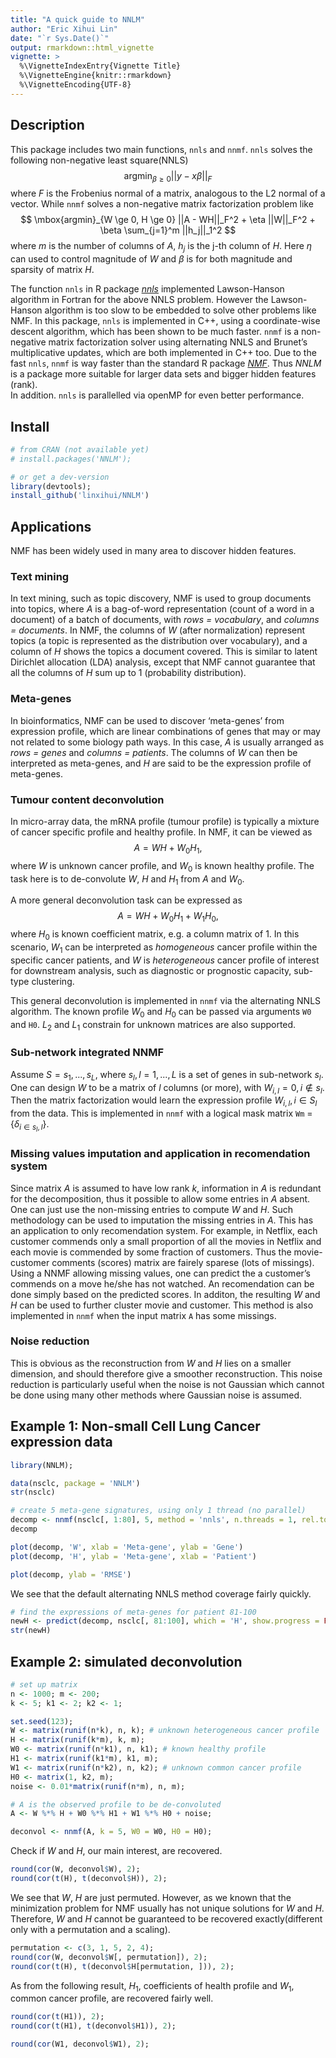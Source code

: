 ```yaml
---
title: "A quick guide to NNLM"
author: "Eric Xihui Lin"
date: "`r Sys.Date()`"
output: rmarkdown::html_vignette
vignette: >
  %\VignetteIndexEntry{Vignette Title}
  %\VignetteEngine{knitr::rmarkdown}
  %\VignetteEncoding{UTF-8}
---
```


## Description

This package includes two main functions, `nnls` and `nnmf`.  `nnls` solves the following non-negative least square(NNLS)
$$ \mbox{argmin}_{\beta \ge 0} ||y - x\beta||_F $$
where $F$ is the Frobenius normal of a matrix, analogous to the L2 normal of a vector. While `nnmf` solves a non-negative
matrix factorization problem like
$$ \mbox{argmin}_{W \ge 0, H \ge 0} ||A - WH||_F^2 + \eta ||W||_F^2 + \beta \sum_{j=1}^m ||h_j||_1^2 $$
where $m$ is the number of columns of $A$, $h_j$ is the j-th column of $H$. Here $\eta$ can used to 
control magnitude of $W$ and $\beta$ is for both magnitude and sparsity of matrix $H$.


The function `nnls` in R package [_nnls_](https://cran.r-project.org/web/packages/nnls/index.html)
implemented Lawson-Hanson algorithm in Fortran for the above NNLS problem.
However the Lawson-Hanson algorithm is too slow to be embedded to solve other problems like NMF.
In this package, `nnls` is implemented in C++, using a coordinate-wise descent algorithm,
which has been shown to be much faster.  `nnmf` is a non-negative matrix factorization solver
using alternating NNLS and Brunet's multiplicative updates,
which are both implemented in C++ too. Due to the fast `nnls`, `nnmf` is way faster
than the standard R package [_NMF_](https://cran.r-project.org/web/packages/NMF/index.html). 
Thus _NNLM_ is a package more suitable for larger data sets and bigger hidden features (rank).  
In addition. `nnls` is parallelled via openMP for even better performance.


## Install

```r
# from CRAN (not available yet)
# install.packages('NNLM');

# or get a dev-version
library(devtools);
install_github('linxihui/NNLM')
```


## Applications

NMF has been widely used in many area to discover hidden features.

### Text mining

In text mining, such as topic discovery, NMF is used to group documents into topics, where
$A$ is a bag-of-word representation (count of a word in a document) of a batch of documents,
with _rows = vocabulary_, and _columns = documents_.  In NMF, the columns of $W$ (after normalization) represent topics (a topic
is represented as the distribution over vocabulary), and a column of $H$ shows the topics a document covered. This is similar
to latent Dirichlet allocation (LDA) analysis, except that NMF cannot guarantee that all the columns of $H$ sum up to 1 
(probability distribution).

### Meta-genes

In bioinformatics, NMF can be used to discover 'meta-genes' from expression profile, which are linear combinations of genes that
may or may not related to some biology path ways.  In this case, $A$ is usually arranged as _rows = genes_ and _columns = patients_.
The columns of $W$ can then be interpreted as meta-genes, and $H$ are said to be the expression profile of meta-genes.

### Tumour content deconvolution

In micro-array data, the mRNA profile (tumour profile) is typically a mixture of 
cancer specific profile and healthy profile. In NMF, it can be viewed as
$$ A = W H + W_0 H_1,$$
where $W$ is unknown cancer profile, and $W_0$ is known healthy profile. The task here is
to de-convolute $W$, $H$ and $H_1$ from $A$ and $W_0$. 


A more general deconvolution task can be expressed as
$$ A = W H + W_0 H_1 + W_1 H_0,$$
where $H_0$ is known coefficient matrix, e.g. a column matrix of 1. In this scenario,
$W_1$ can be interpreted as _homogeneous_ cancer profile within the specific cancer patients,
and $W$ is _heterogeneous_ cancer profile of interest for downstream analysis, such as
diagnostic or prognostic capacity, sub-type clustering.


This general deconvolution is implemented in `nnmf` via the alternating NNLS algorithm. 
The known profile $W_0$ and $H_0$ can be passed via arguments `W0` and `H0`. $L_2$ and $L_1$
constrain for unknown matrices are also supported.


### Sub-network integrated NNMF

Assume $S = {s_1, ..., s_L}$, where $s_l, \, l = 1, ..., L$ is a set of genes in sub-network $s_l$. One can
design $W$ to be a matrix of $l$ columns (or more), with $W_{i, l} = 0, \, i \not\in s_l$.  Then the matrix
factorization would learn the expression profile $W_{i, l}, \, i\in S_l$ from the data. This is implemented 
in `nnmf` with a logical mask matrix `Wm` = $\{\delta_{i\in s_l, l}\}$.


### Missing values imputation and application in recomendation system

Since matrix $A$ is assumed to have low rank $k$, information in $A$ is redundant for the decomposition,
thus it possible to allow some entries in $A$ absent.  One can just use the non-missing entries to compute
$W$ and $H$. Such methodology can be used to imputation the missing entries in $A$. This has an application
to only recomendation system. For example, in Netflix, each customer commends only a small proportion of
all the movies in Netflix and each movie is commended by some fraction of customers. 
Thus the movie-customer comments (scores) matrix are fairely sparese (lots of missings). 
Using a NNMF allowing missing values, one can predict the a customer's commends on a move he/she has not watched. 
An recomendation can be done simply based on the predicted scores.  In additon, the resulting $W$ and $H$ 
can be used to further cluster movie and customer. This method is also implemented in `nnmf` when the input 
matrix `A` has some missings.


### Noise reduction

This is obvious as the reconstruction from $W$ and $H$ lies on a smaller dimension, and should therefore
give a smoother reconstruction. This noise reduction is particularly useful when the noise is not Gaussian
which cannot be done using many other methods where Gaussian noise is assumed.



## Example 1: Non-small Cell Lung Cancer expression data

```r
library(NNLM);

data(nsclc, package = 'NNLM')
str(nsclc)

# create 5 meta-gene signatures, using only 1 thread (no parallel)
decomp <- nnmf(nsclc[, 1:80], 5, method = 'nnls', n.threads = 1, rel.tol = 1e-6)
decomp

plot(decomp, 'W', xlab = 'Meta-gene', ylab = 'Gene')
plot(decomp, 'H', ylab = 'Meta-gene', xlab = 'Patient')
```

```r
plot(decomp, ylab = 'RMSE')
```

We see that the default alternating NNLS method coverage fairly quickly.

```r
# find the expressions of meta-genes for patient 81-100
newH <- predict(decomp, nsclc[, 81:100], which = 'H', show.progress = FALSE)
str(newH)
```

## Example 2: simulated deconvolution

```r
# set up matrix
n <- 1000; m <- 200;
k <- 5; k1 <- 2; k2 <- 1;

set.seed(123);
W <- matrix(runif(n*k), n, k); # unknown heterogeneous cancer profile
H <- matrix(runif(k*m), k, m);
W0 <- matrix(runif(n*k1), n, k1); # known healthy profile
H1 <- matrix(runif(k1*m), k1, m);
W1 <- matrix(runif(n*k2), n, k2); # unknown common cancer profile
H0 <- matrix(1, k2, m);
noise <- 0.01*matrix(runif(n*m), n, m);

# A is the observed profile to be de-convoluted
A <- W %*% H + W0 %*% H1 + W1 %*% H0 + noise;

deconvol <- nnmf(A, k = 5, W0 = W0, H0 = H0);
```

Check if $W$ and $H$, our main interest, are recovered.

```r
round(cor(W, deconvol$W), 2);
round(cor(t(H), t(deconvol$H)), 2);
```

We see that $W$, $H$ are just permuted. However, as we known that
the minimization problem for NMF usually has not unique solutions
for $W$ and $H$. Therefore, $W$ and $H$ cannot be guaranteed to
be recovered exactly(different only with a permutation and a scaling).

```r
permutation <- c(3, 1, 5, 2, 4);
round(cor(W, deconvol$W[, permutation]), 2);
round(cor(t(H), t(deconvol$H[permutation, ])), 2);
```


As from the following result, $H_1$, coefficients of health profile and
$W_1$, common cancer profile, are recovered fairly well.

```r
round(cor(t(H1)), 2);
round(cor(t(H1), t(deconvol$H1)), 2);

round(cor(W1, deconvol$W1), 2);
```
